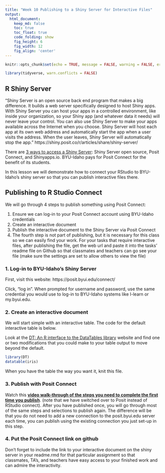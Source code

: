 ```yaml
---
title: "Week 10 Publishing to a Shiny Server for Interactive Files"
output: 
  html_document:  
    keep_md: false
    toc: true
    toc_float: true
    code_folding: show
    fig_height: 6
    fig_width: 12
    fig_align: 'center'
---
```


```r
knitr::opts_chunk$set(echo = TRUE, message = FALSE, warning = FALSE, error = TRUE)

```

```r
library(tidyverse, warn.conflicts = FALSE)
```

## R Shiny Server

"Shiny Server is an open source back end program that makes a big difference. It builds a web server specifically designed to host Shiny apps. With Shiny Server you can host your apps in a controlled environment, like inside your organization, so your Shiny app (and whatever data it needs) will never leave your control. You can also use Shiny Server to make your apps available across the Internet when you choose. Shiny Server will host each app at its own web address and automatically start the app when a user visits the address. When the user leaves, Shiny Server will automatically stop the app."
https://shiny.posit.co/r/articles/share/shiny-server/

There are [3 ways to access a Shiny Server](https://posit.co/products/open-source/shinyserver/): Shiny Server open source, Posit Connect, and Shinyapps.io. BYU-Idaho pays for Posit Connect for the benefit of its students. 

In this lesson we will demonstrate how to connect your RStudio to BYU-Idaho's shiny server so that you can publish interactive files there.

## Publishing to R Studio Connect

We will go through 4 steps to publish something using Posit Connect:

  1. Ensure we can log-in to your Posit Connect account using BYU-Idaho credentials
  2. Create an interactive document
  3. Publish the interactive document to the Shiny Server via Posit Connect
  4. The fourth step is not part of publishing, but it is necessary for this class so we can easily find your work. For your tasks that require interactive files, after publishing the file, get the web url and paste it into the tasks' readme file on Github so that classmates and teachers can go see your file (make sure the settings are set to allow others to view the file)

### 1. Log-in to BYU-Idaho's Shiny Server

First, visit this website: https://posit.byui.edu/connect/

Click, "log in". When prompted for username and password, use the same credential you would use to log-in to BYU-Idaho systems like I-learn or my.byui.edu.

### 2. Create an interactive document

We will start simple with an interactive table. The code for the default interactive table is below.

Look at the [DT: An R interface to the DataTables library](http://rstudio.github.io/DT/) website and find one or two modifications that you could make to your table output to move beyond the default. 

```r
library(DT)
datatable(iris)
```

When you have the table the way you want it, knit this file.

### 3. Publish with Posit Connect

Watch this **[video walk-through of the steps you need to complete the first time you publish](https://www.loom.com/share/84285a2c32ba4129a5b6efc34312b944)**. (note that we have switched over to Posit instead of RStudio connect). After you have published once, you will go through most of the same steps and selections to publish again. The difference will be that you do not need to add a new connection to the posit.byui.edu server each time, you can publish using the existing connection you just set-up in this step.


### 4. Put the Posit Connect link on github 

Don't forget to include the link to your interactive document on the shiny server in your readme.rmd for that particular assignment so that classmates, TA's, and teachers have easy access to your finished work and can admire the interactivity.